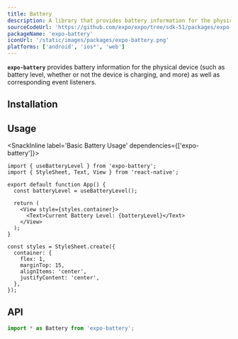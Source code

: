 ```yaml
---
title: Battery
description: A library that provides battery information for the physical device, as well as corresponding event listeners.
sourceCodeUrl: 'https://github.com/expo/expo/tree/sdk-51/packages/expo-battery'
packageName: 'expo-battery'
iconUrl: '/static/images/packages/expo-battery.png'
platforms: ['android', 'ios*', 'web']
---
```



**`expo-battery`** provides battery information for the physical device (such as battery level, whether or not the device is charging, and more) as well as corresponding event listeners.

## Installation

<APIInstallSection />

## Usage

<SnackInline label='Basic Battery Usage' dependencies={['expo-battery']}>

```tsx
import { useBatteryLevel } from 'expo-battery';
import { StyleSheet, Text, View } from 'react-native';

export default function App() {
  const batteryLevel = useBatteryLevel();

  return (
    <View style={styles.container}>
      <Text>Current Battery Level: {batteryLevel}</Text>
    </View>
  );
}

const styles = StyleSheet.create({
  container: {
    flex: 1,
    marginTop: 15,
    alignItems: 'center',
    justifyContent: 'center',
  },
});
```

</SnackInline>

## API

```js
import * as Battery from 'expo-battery';
```

<APISection packageName="expo-battery" />

